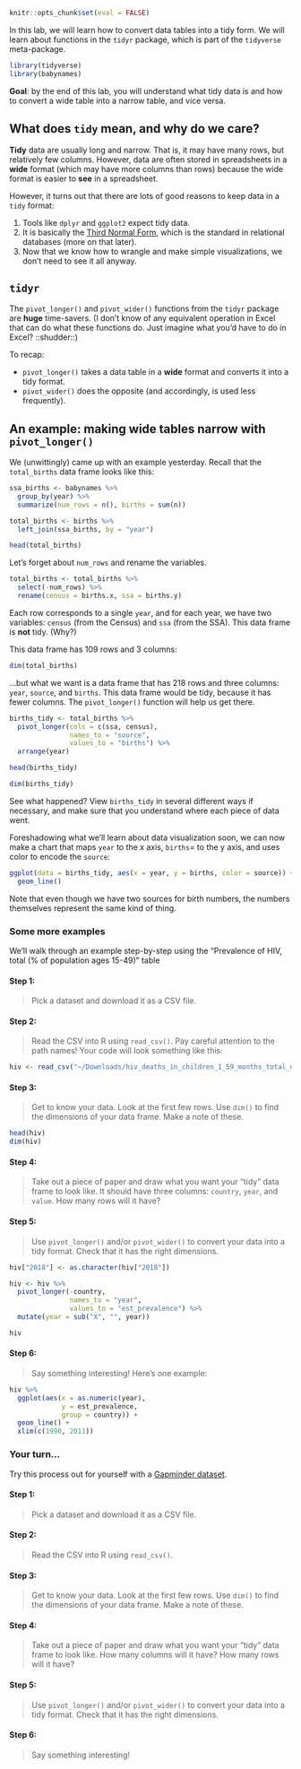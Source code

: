 ```r
knitr::opts_chunk$set(eval = FALSE)
```

In this lab, we will learn how to convert data tables into a tidy form. We will learn about functions in the `tidyr` package, which is part of the `tidyverse` meta-package. 

```r
library(tidyverse)
library(babynames)
```

**Goal**: by the end of this lab, you will understand what tidy data is and how to convert a wide table into a narrow table, and vice versa. 

## What does `tidy` mean, and why do we care?

**Tidy** data are usually long and narrow. That is, it may have many rows, but relatively few columns. However, data are often stored in spreadsheets in a **wide** format (which may have more columns than rows) because the wide format is easier to **see** in a spreadsheet.

However, it turns out that there are lots of good reasons to keep data in a `tidy` format:

#. Tools like `dplyr` and `ggplot2` expect tidy data. 
#. It is basically the [Third Normal Form](https://en.wikipedia.org/wiki/Third_normal_form), which is the standard in relational databases (more on that later). 
#. Now that we know how to wrangle and make simple visualizations, we don't need to see it all anyway. 

## `tidyr`

The `pivot_longer()` and `pivot_wider()` functions from the `tidyr` package are **huge** time-savers. (I don't know of any equivalent operation in Excel that can do what these functions do. Just imagine what you'd have to do in Excel? ::shudder::) 

To recap:

- `pivot_longer()` takes a data table in a **wide** format and converts it into a tidy format. 
- `pivot_wider()` does the opposite (and accordingly, is used less frequently). 

## An example: making wide tables narrow with `pivot_longer()`
We (unwittingly) came up with an example yesterday. Recall that the `total_births` data frame looks like this:

```r
ssa_births <- babynames %>%
  group_by(year) %>%
  summarize(num_rows = n(), births = sum(n))

total_births <- births %>%
  left_join(ssa_births, by = "year")

head(total_births)
```

Let's forget about `num_rows` and rename the variables.

```r
total_births <- total_births %>%
  select(-num_rows) %>%
  rename(census = births.x, ssa = births.y)
```

Each row corresponds to a single `year`, and for each year, we have two variables: `census` (from the Census) and `ssa` (from the SSA). This data frame is **not** tidy. (Why?) 

This data frame has 109 rows and 3 columns:

```r
dim(total_births)
```

...but what we want is a data frame that has 218 rows and three columns: `year`, `source`, and `births`. This data frame would be tidy, because it has fewer columns. The `pivot_longer()` function will help us get there.  

```r
births_tidy <- total_births %>%
  pivot_longer(cols = c(ssa, census), 
               names_to = "source", 
               values_to = "births") %>%
  arrange(year)

head(births_tidy)

dim(births_tidy)
```

See what happened? View `births_tidy` in several different ways if necessary, and make sure that you understand where each piece of data went. 

Foreshadowing what we'll learn about data visualization soon, we can now make a chart that maps `year` to the x axis, `births`= to the y axis, and uses color to encode the `source`:

```r
ggplot(data = births_tidy, aes(x = year, y = births, color = source)) +
  geom_line() 
```

Note that even though we have two sources for birth numbers, the numbers themselves represent the same kind of thing. 

### Some more examples
We'll walk through an example step-by-step using the "Prevalence of HIV, total (\% of population ages 15-49)" table

#### Step 1:
> Pick a dataset and download it as a CSV file.

#### Step 2:
> Read the CSV into R using `read_csv()`. Pay careful attention to the path names! Your code will look something like this:

```r
hiv <- read_csv("~/Downloads/hiv_deaths_in_children_1_59_months_total_deaths.csv")
```

#### Step 3:

> Get to know your data. Look at the first few rows. Use `dim()` to find the dimensions of your data frame. Make a note of these. 

```r
head(hiv)
dim(hiv)
```

#### Step 4:

> Take out a piece of paper and draw what you want your "tidy" data frame to look like. It should have three columns: `country`, `year`, and `value`. How many rows will it have? 

#### Step 5:

> Use `pivot_longer()` and/or `pivot_wider()` to convert your data into a tidy format. Check that it has the right dimensions. 

```r
hiv["2018"] <- as.character(hiv["2018"])

hiv <- hiv %>%
  pivot_longer(-country, 
               names_to = "year", 
               values_to = "est_prevalence") %>%
  mutate(year = sub("X", "", year))

hiv
```

#### Step 6:

> Say something interesting! Here's one example:

```r
hiv %>%
  ggplot(aes(x = as.numeric(year), 
             y = est_prevalence, 
             group = country)) +
  geom_line() +
  xlim(c(1990, 2011))
```


### Your turn...

Try this process out for yourself with a [Gapminder dataset](http://www.gapminder.org/data/). 

#### Step 1:
> Pick a dataset and download it as a CSV file.

#### Step 2:
> Read the CSV into R using `read_csv()`. 

#### Step 3:

> Get to know your data. Look at the first few rows. Use `dim()` to find the dimensions of your data frame. Make a note of these. 

#### Step 4:

> Take out a piece of paper and draw what you want your "tidy" data frame to look like. How many columns will it have? How many rows will it have? 

#### Step 5:

> Use `pivot_longer()` and/or `pivot_wider()` to convert your data into a tidy format. Check that it has the right dimensions. 

#### Step 6:

> Say something interesting!


